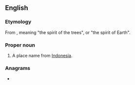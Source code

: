 ==English==

===Etymology===
From {{der|en|kaw|losari}}, meaning "the spirit of the trees", or "the spirit of Earth".

===Proper noun===
{{en-proper noun}}

# A place name from [[Indonesia]].

===Anagrams===
* {{anagrams|en|a=ailors|Lorias|Sailor|Solari|sailor}}